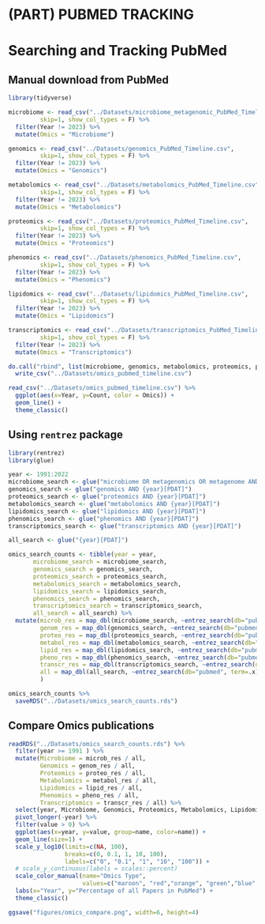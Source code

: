 # (PART) PUBMED TRACKING {-}

# Searching and Tracking PubMed

## Manual download from PubMed 
```r
library(tidyverse)

microbiome <- read_csv("../Datasets/microbiome_metagenomic_PubMed_Timeline.csv",
         skip=1, show_col_types = F) %>% 
  filter(Year != 2023) %>% 
  mutate(Omics = "Microbiome")

genomics <- read_csv("../Datasets/genomics_PubMed_Timeline.csv",
         skip=1, show_col_types = F) %>% 
  filter(Year != 2023) %>% 
  mutate(Omics = "Genomics")

metabolomics <- read_csv("../Datasets/metabolomics_PubMed_Timeline.csv",
         skip=1, show_col_types = F) %>% 
  filter(Year != 2023) %>% 
  mutate(Omics = "Metabolomics")

proteomics <- read_csv("../Datasets/proteomics_PubMed_Timeline.csv",
         skip=1, show_col_types = F) %>% 
  filter(Year != 2023) %>% 
  mutate(Omics = "Proteomics")

phenomics <- read_csv("../Datasets/phenomics_PubMed_Timeline.csv",
         skip=1, show_col_types = F) %>% 
  filter(Year != 2023) %>% 
  mutate(Omics = "Phenomics")

lipidomics <- read_csv("../Datasets/lipidomics_PubMed_Timeline.csv",
         skip=1, show_col_types = F) %>% 
  filter(Year != 2023) %>% 
  mutate(Omics = "Lipidomics")

transcriptomics <- read_csv("../Datasets/transcriptomics_PubMed_Timeline.csv",
         skip=1, show_col_types = F) %>% 
  filter(Year != 2023) %>% 
  mutate(Omics = "Transcriptomics")

do.call("rbind", list(microbiome, genomics, metabolomics, proteomics, phenomics, lipidomics, transcriptomics)) %>% 
  write_csv("../Datasets/omics_pubmed_timeline.csv")

read_csv("../Datasets/omics_pubmed_timeline.csv") %>% 
  ggplot(aes(x=Year, y=Count, color = Omics)) +
  geom_line() +
  theme_classic()
```


## Using `rentrez` package
```r
library(rentrez)
library(glue)

year <- 1991:2022
microbiome_search <- glue("microbiome OR metagenomics OR metagenome AND {year}[PDAT]")
genomics_search <- glue("genomics AND {year}[PDAT]")
proteomics_search <- glue("proteomics AND {year}[PDAT]")
metabolomics_search <- glue("metabolomics AND {year}[PDAT]")
lipidomics_search <- glue("lipidomics AND {year}[PDAT]")
phenomics_search <- glue("phenomics AND {year}[PDAT]")
transcriptomics_search <- glue("transcriptomics AND {year}[PDAT]")

all_search <- glue("{year}[PDAT]")

omics_search_counts <- tibble(year = year,
       microbiome_search = microbiome_search,
       genomics_search = genomics_search,
       proteomics_search = proteomics_search,
       metabolomics_search = metabolomics_search,
       lipidomics_search = lipidomics_search,
       phenomics_search = phenomics_search,
       transcriptomics_search = transcriptomics_search,
       all_search = all_search) %>%
  mutate(microb_res = map_dbl(microbiome_search, ~entrez_search(db="pubmed", term=.x)$count),
         genom_res = map_dbl(genomics_search, ~entrez_search(db="pubmed", term=.x)$count),
         proteo_res = map_dbl(proteomics_search, ~entrez_search(db="pubmed", term=.x)$count),
         metabol_res = map_dbl(metabolomics_search, ~entrez_search(db="pubmed", term=.x)$count),
         lipid_res = map_dbl(lipidomics_search, ~entrez_search(db="pubmed", term=.x)$count),
         pheno_res = map_dbl(phenomics_search, ~entrez_search(db="pubmed", term=.x)$count),
         transcr_res = map_dbl(transcriptomics_search, ~entrez_search(db="pubmed", term=.x)$count),
         all = map_dbl(all_search, ~entrez_search(db="pubmed", term=.x)$count)
         ) 

omics_search_counts %>% 
  saveRDS("../Datasets/omics_search_counts.rds")
```

## Compare Omics publications
```r
readRDS("../Datasets/omics_search_counts.rds") %>% 
  filter(year >= 1991 ) %>% 
  mutate(Microbiome = microb_res / all,
         Genomics = genom_res / all,
         Proteomics = proteo_res / all,
         Metabolomics = metabol_res / all,
         Lipidomics = lipid_res / all,
         Phenomics = pheno_res / all,
         Transcriptomics = transcr_res / all) %>%
  select(year, Microbiome, Genomics, Proteomics, Metabolomics, Lipidomics, Phenomics, Transcriptomics) %>%
  pivot_longer(-year) %>%
  filter(value > 0) %>% 
  ggplot(aes(x=year, y=value, group=name, color=name)) +
  geom_line(size=1) +
  scale_y_log10(limits=c(NA, 100),
                breaks=c(0, 0.1, 1, 10, 100),
                labels=c("0", "0.1", "1", "10", "100")) +
  # scale_y_continuous(labels = scales::percent)
  scale_color_manual(name="Omics Type",
                     values=c("maroon", "red","orange", "green","blue", "magenta", "purple")) +
  labs(x="Year", y="Percentage of all Papers in PubMed") +
  theme_classic() 

ggsave("figures/omics_compare.png", width=6, height=4)
```

